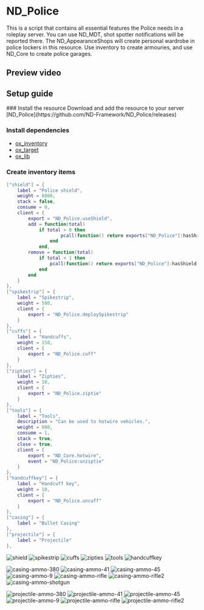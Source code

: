 
# ND_Police
This is a script that contains all essential features the Police needs in a roleplay server. You can use ND_MDT, shot spotter notifications will be reported there. The ND_AppearanceShops will create personal wardrobe in police lockers in this resource. Use inventory to create armouries, and use ND_Core to create police garages.


## Preview video
<PreviewVideo
    src="https://www.youtube.com/embed/koHWPGtih-Y?si=i8L-93q-5jE6rsO5"
/>


## Setup guide
<Steps>
### Install the resource
Download and add the resource to your server 
[ND_Police](https://github.com/ND-Framework/ND_Police/releases)


### Install dependencies
* [ox_inventory](https://github.com/overextended/ox_inventory/releases)
* [ox_target](https://github.com/overextended/ox_target/releases)
* [ox_lib](https://github.com/overextended/ox_lib/releases)

### Create inventory items
```lua copy filename="items.lua"
["shield"] = {
    label = "Police shield",
    weight = 8000,
    stack = false,
    consume = 0,
    client = {
        export = "ND_Police.useShield",
        add = function(total)
            if total > 0 then
                    pcall(function() return exports["ND_Police"]:hasShield(true) end)
                end
            end,
        remove = function(total)
            if total < 1 then
                pcall(function() return exports["ND_Police"]:hasShield(false) end)
            end
        end
    }
},
["spikestrip"] = {
    label = "Spikestrip",
    weight = 500,
    client = {
        export = "ND_Police.deploySpikestrip"
    }
},
["cuffs"] = {
    label = "Handcuffs",
    weight = 150,
    client = {
        export = "ND_Police.cuff"
    }
},
["zipties"] = {
    label = "Zipties",
    weight = 10,
    client = {
        export = "ND_Police.ziptie"
    }
},
["tools"] = {
    label = "Tools",
    description = "Can be used to hotwire vehicles.",
    weight = 800,
    consume = 1,
    stack = true,
    close = true,
    client = {
        export = "ND_Core.hotwire",
        event = "ND_Police:unziptie"
    }
},
["handcuffkey"] = {
    label = "Handcuff key",
    weight = 10,
    client = {
        export = "ND_Police.uncuff"
    }
},
["casing"] = {
    label = "Bullet Casing"
},
["projectile"] = {
    label = "Projectile"
},
```

![shield](https://raw.githubusercontent.com/ND-Framework/ND_Police/main/items/shield.png)
![spikestrip](https://raw.githubusercontent.com/ND-Framework/ND_Police/main/items/spikestrip.png)
![cuffs](https://raw.githubusercontent.com/ND-Framework/ND_Police/main/items/cuffs.png)
![zipties](https://raw.githubusercontent.com/ND-Framework/ND_Police/main/items/zipties.png)
![tools](https://raw.githubusercontent.com/ND-Framework/ND_Police/main/items/tools.png)
![handcuffkey](https://raw.githubusercontent.com/ND-Framework/ND_Police/main/items/handcuffkey.png)

![casing-ammo-380](https://raw.githubusercontent.com/ND-Framework/ND_Police/main/items/casing-ammo-380.png)
![casing-ammo-41](https://raw.githubusercontent.com/ND-Framework/ND_Police/main/items/casing-ammo-41.png)
![casing-ammo-45](https://raw.githubusercontent.com/ND-Framework/ND_Police/main/items/casing-ammo-45.png)
![casing-ammo-9](https://raw.githubusercontent.com/ND-Framework/ND_Police/main/items/casing-ammo-9.png)
![casing-ammo-rifle](https://raw.githubusercontent.com/ND-Framework/ND_Police/main/items/casing-ammo-rifle.png)
![casing-ammo-rifle2](https://raw.githubusercontent.com/ND-Framework/ND_Police/main/items/casing-ammo-rifle2.png)
![casing-ammo-shotgun](https://raw.githubusercontent.com/ND-Framework/ND_Police/main/items/casing-ammo-shotgun.png)

![projectile-ammo-380](https://raw.githubusercontent.com/ND-Framework/ND_Police/main/items/projectile-ammo-380.png)
![projectile-ammo-41](https://raw.githubusercontent.com/ND-Framework/ND_Police/main/items/projectile-ammo-41.png)
![projectile-ammo-45](https://raw.githubusercontent.com/ND-Framework/ND_Police/main/items/projectile-ammo-45.png)
![projectile-ammo-9](https://raw.githubusercontent.com/ND-Framework/ND_Police/main/items/projectile-ammo-9.png)
![projectile-ammo-rifle](https://raw.githubusercontent.com/ND-Framework/ND_Police/main/items/projectile-ammo-rifle.png)
![projectile-ammo-rifle2](https://raw.githubusercontent.com/ND-Framework/ND_Police/main/items/projectile-ammo-rifle2.png)

</Steps>
